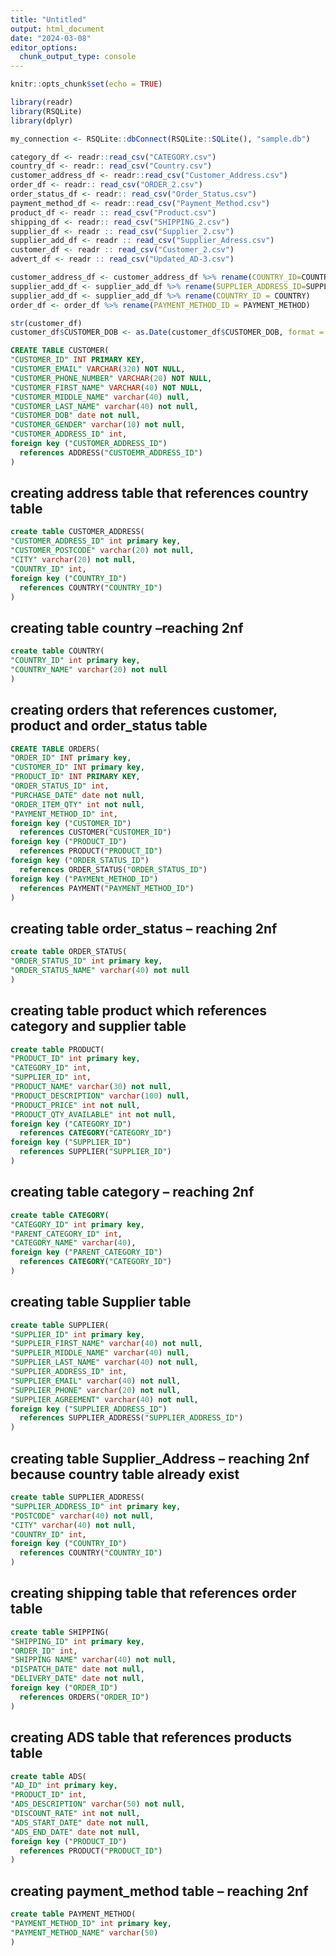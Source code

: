 ```yaml
---
title: "Untitled"
output: html_document
date: "2024-03-08"
editor_options: 
  chunk_output_type: console
---
```


```r
knitr::opts_chunk$set(echo = TRUE)
```

```r

library(readr)
library(RSQLite)
library(dplyr)
```

```r
my_connection <- RSQLite::dbConnect(RSQLite::SQLite(), "sample.db")
```


```r
category_df <- readr::read_csv("CATEGORY.csv")
country_df <- readr:: read_csv("Country.csv")
customer_address_df <- readr::read_csv("Customer_Address.csv")
order_df <- readr:: read_csv("ORDER_2.csv")
order_status_df <- readr:: read_csv("Order_Status.csv")
payment_method_df <- readr::read_csv("Payment_Method.csv")
product_df <- readr :: read_csv("Product.csv")
shipping_df <- readr:: read_csv("SHIPPING_2.csv")
supplier_df <- readr :: read_csv("Supplier_2.csv")
supplier_add_df <- readr :: read_csv("Supplier_Adress.csv")
customer_df <- readr :: read_csv("Customer_2.csv")
advert_df <- readr :: read_csv("Updated_AD-3.csv")

customer_address_df <- customer_address_df %>% rename(COUNTRY_ID=COUNTRY)
supplier_add_df <- supplier_add_df %>% rename(SUPPLIER_ADDRESS_ID=SUPPLIER_ADRESS_ID)
supplier_add_df <- supplier_add_df %>% rename(COUNTRY_ID = COUNTRY)
order_df <- order_df %>% rename(PAYMENT_METHOD_ID = PAYMENT_METHOD)
```

```r
str(customer_df)
customer_df$CUSTOMER_DOB <- as.Date(customer_df$CUSTOMER_DOB, format = "%m/%d/%Y")
```



```sql

CREATE TABLE CUSTOMER(
"CUSTOMER_ID" INT PRIMARY KEY,
"CUSTOMER_EMAIL" VARCHAR(320) NOT NULL,
"CUSTOMER_PHONE_NUMBER" VARCHAR(20) NOT NULL,
"CUSTOMER_FIRST_NAME" VARCHAR(40) NOT NULL,
"CUSTOMER_MIDDLE_NAME" varchar(40) null,
"CUSTOMER_LAST_NAME" varchar(40) not null,
"CUSTOMER_DOB" date not null,
"CUSTOMER_GENDER" varchar(10) not null,
"CUSTOMER_ADDRESS_ID" int,
foreign key ("CUSTOMER_ADDRESS_ID")
  references ADDRESS("CUSTOEMR_ADDRESS_ID")
)
```

## creating address table that references country table

```sql
create table CUSTOMER_ADDRESS(
"CUSTOMER_ADDRESS_ID" int primary key,
"CUSTOMER_POSTCODE" varchar(20) not null,
"CITY" varchar(20) not null,
"COUNTRY_ID" int,
foreign key ("COUNTRY_ID") 
  references COUNTRY("COUNTRY_ID")
)
```

## creating table country --reaching 2nf

```sql
create table COUNTRY(
"COUNTRY_ID" int primary key,
"COUNTRY_NAME" varchar(20) not null
)
```

## creating orders that references customer, product and order_status table
```sql
CREATE TABLE ORDERS(
"ORDER_ID" INT primary key,
"CUSTOMER_ID" INT primary key,
"PRODUCT_ID" INT PRIMARY KEY,
"ORDER_STATUS_ID" int,
"PURCHASE_DATE" date not null,
"ORDER_ITEM_QTY" int not null,
"PAYMENT_METHOD_ID" int,
foreign key ("CUSTOMER_ID")
  references CUSTOMER("CUSTOMER_ID")
foreign key ("PRODUCT_ID")
  references PRODUCT("PRODUCT_ID")
foreign key ("ORDER_STATUS_ID") 
  references ORDER_STATUS("ORDER_STATUS_ID")
foreign key ("PAYMENt_METHOD_ID")
  references PAYMENT("PAYMENT_METHOD_ID")
)


```

## creating table order_status -- reaching 2nf
```sql
create table ORDER_STATUS(
"ORDER_STATUS_ID" int primary key,
"ORDER_STATUS_NAME" varchar(40) not null
)
```

## creating table product which references category and supplier table
```sql
create table PRODUCT(
"PRODUCT_ID" int primary key,
"CATEGORY_ID" int,
"SUPPLIER_ID" int,
"PRODUCT_NAME" varchar(30) not null,
"PRODUCT_DESCRIPTION" varchar(100) null,
"PRODUCT_PRICE" int not null,
"PRODUCT_QTY_AVAILABLE" int not null,
foreign key ("CATEGORY_ID")
  references CATEGORY("CATEGORY_ID")
foreign key ("SUPPLIER_ID")
  references SUPPLIER("SUPPLIER_ID")
)
```

## creating table category -- reaching 2nf
```sql
create table CATEGORY(
"CATEGORY_ID" int primary key,
"PARENT_CATEGORY_ID" int,
"CATEGORY_NAME" varchar(40),
foreign key ("PARENT_CATEGORY_ID") 
  references CATEGORY("CATEGORY_ID")
)
```

## creating table Supplier table
```sql
create table SUPPLIER(
"SUPPLIER_ID" int primary key,
"SUPPLEIR_FIRST_NAME" varchar(40) not null,
"SUPPLEIR_MIDDLE_NAME" varchar(40) null,
"SUPPLIER_LAST_NAME" varchar(40) not null,
"SUPPLIER_ADDRESS_ID" int,
"SUPPLIER_EMAIL" varchar(40) not null,
"SUPPLIER_PHONE" varchar(20) not null,
"SUPPLIER_AGREEMENT" varchar(40) not null,
foreign key ("SUPPLIER_ADDRESS_ID") 
  references SUPPLIER_ADDRESS("SUPPLIER_ADDRESS_ID")
)
```


## creating table Supplier_Address -- reaching 2nf because country table already exist 

```sql
create table SUPPLIER_ADDRESS(
"SUPPLIER_ADDRESS_ID" int primary key,
"POSTCODE" varchar(40) not null,
"CITY" varchar(40) not null,
"COUNTRY_ID" int,
foreign key ("COUNTRY_ID")
  references COUNTRY("COUNTRY_ID")
)
```


## creating shipping table that references order table
```sql
create table SHIPPING(
"SHIPPING_ID" int primary key,
"ORDER_ID" int,
"SHIPPING NAME" varchar(40) not null,
"DISPATCH_DATE" date not null,
"DELIVERY_DATE" date not null,
foreign key ("ORDER_ID")
  references ORDERS("ORDER_ID")
)
```

## creating ADS table that references products table

```sql
create table ADS(
"AD_ID" int primary key,
"PRODUCT_ID" int,
"ADS_DESCRIPTION" varchar(50) not null,
"DISCOUNT_RATE" int not null,
"ADS_START_DATE" date not null,
"ADS_END_DATE" date not null,
foreign key ("PRODUCT_ID")
  references PRODUCT("PRODUCT_ID")
)
```

## creating payment_method table -- reaching 2nf
```sql
create table PAYMENT_METHOD(
"PAYMENT_METHOD_ID" int primary key,
"PAYMENT_METHOD_NAME" varchar(50)
)
```








